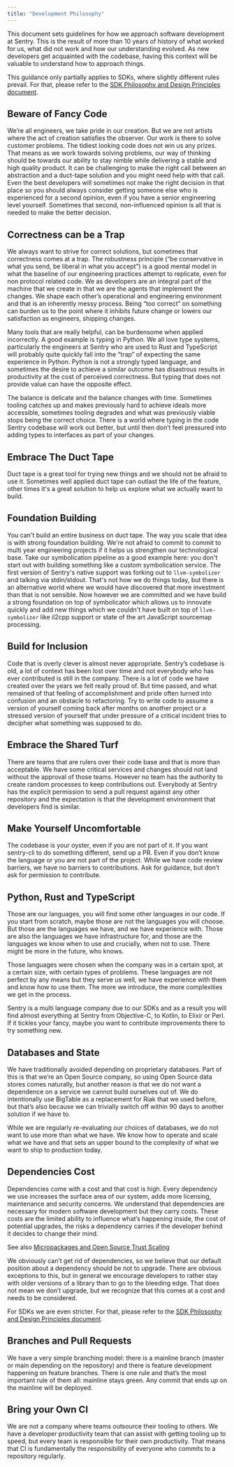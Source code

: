 ```yaml
---
title: "Development Philosophy"
---
```


This document sets guidelines for how we approach software development at
Sentry. This is the result of more than 10 years of history of what worked for
us, what did not work and how our understanding evolved. As new developers get
acquainted with the codebase, having this context will be valuable to understand
how to approach things.

This guidance only partially applies to SDKs, where slightly different rules
prevail. For that, please refer to the [SDK Philosophy and Design Principles
document](/sdk/philosophy/).

## Beware of Fancy Code

We’re all engineers, we take pride in our creation. But we are not artists where
the act of creation satisfies the observer. Our work is there to solve customer
problems. The tidiest looking code does not win us any prizes. That means as we
work towards solving problems, our way of thinking should be towards our ability
to stay nimble while delivering a stable and high quality product. It can be
challenging to make the right call between an abstraction and a duct-tape
solution and you might need help with that call. Even the best developers will
sometimes not make the right decision in that place so you should always
consider getting someone else who is experienced for a second opinion, even if
you have a senior engineering level yourself. Sometimes that second,
non-influenced opinion is all that is needed to make the better decision.

## Correctness can be a Trap

We always want to strive for correct solutions, but sometimes that correctness
comes at a trap. The robustness principle (“be conservative in what you send, be
liberal in what you accept”) is a good mental model in what the baseline of our
engineering practices attempt to replicate, even for non protocol related code.
We as developers are an integral part of the machine that we create in that we
are the agents that implement the changes. We shape each other’s operational and
engineering environment and that is an inherently messy process. Being “too
correct” on something can burden us to the point where it inhibits future change
or lowers our satisfaction as engineers, shipping changes.

Many tools that are really helpful, can be burdensome when applied incorrectly.
A good example is typing in Python. We all love type systems, particularly the
engineers at Sentry who are used to Rust and TypeScript will probably quite
quickly fall into the “trap” of expecting the same experience in Python. Python
is not a strongly typed language, and sometimes the desire to achieve a similar
outcome has disastrous results in productivity at the cost of perceived
correctness. But typing that does not provide value can have the opposite
effect.

The balance is delicate and the balance changes with time. Sometimes tooling
catches up and makes previously hard to achieve ideals more accessible,
sometimes tooling degrades and what was previously viable stops being the
correct choice. There is a world where typing in the code Sentry codebase
will work out better, but until then don’t feel pressured into adding types to
interfaces as part of your changes.

## Embrace The Duct Tape

Duct tape is a great tool for trying new things and we should not be afraid to use
it.  Sometimes well applied duct tape can outlast the life of the feature, other
times it's a great solution to help us explore what we actually want to build.

## Foundation Building

You can't build an entire business on duct tape.  The way you scale that idea
is with strong foundation building.  We're not afraid to commit to commit to
multi year engineering projects if it helps us strengthen our technological
base.  Take our symbolication pipeline as a good example here:  you
don't start out with building something like a custom symbolication service.
The first version of Sentry's native support was forking out to `llvm-symbolizer`
and talking via stdin/stdout.  That's not how we do things today, but there is
an alternative world where we would have discovered that more investment than
that is not sensible.  Now however we are committed and we have build a strong
foundation on top of symbolicator which allows us to innovate quickly and add
new things which we couldn't have built on top of `llvm-symbolizer` like il2cpp
support or state of the art JavaScript sourcemap processing.

## Build for Inclusion

Code that is overly clever is almost never appropriate. Sentry’s codebase is
old, a lot of context has been lost over time and not everybody who has ever
contributed is still in the company. There is a lot of code we have created over
the years we felt really proud of. But time passed, and what remained of that
feeling of accomplishment and pride often turned into confusion and an obstacle
to refactoring. Try to write code to assume a version of yourself coming back
after months on another project or a stressed version of yourself that under
pressure of a critical incident tries to decipher what something was supposed to
do.

## Embrace the Shared Turf

There are teams that are rulers over their code base and that is more than
acceptable. We have some critical services and changes should not land without
the approval of those teams. However no team has the authority to create random
processes to keep contributions out. Everybody at Sentry has the explicit
permission to send a pull request against any other repository and the
expectation is that the development environment that developers find is similar.

## Make Yourself Uncomfortable

The codebase is your oyster, even if you are not part of it. If you want
sentry-cli to do something different, send up a PR. Even if you don’t know the
language or you are not part of the project. While we have code review barriers,
we have no barriers to contributions. Ask for guidance, but don’t ask for
permission to contribute.

## Python, Rust and TypeScript

Those are our languages, you will find some other languages in our code. If you
start from scratch, maybe those are not the languages you will choose. But those
are the languages we have, and we have experience with. Those are also the
languages we have infrastructure for, and those are the languages we know when
to use and crucially, when not to use. There might be more in the future, who
knows.

Those languages were chosen when the company was in a certain spot, at a certain
size, with certain types of problems. These languages are not perfect by any
means but they serve us well, we have experience with them and know how to use
them. The more we introduce, the more complexities we get in the process.

Sentry is a multi language company due to our SDKs and as a result you will find
almost everything at Sentry from Objective-C, to Kotlin, to Elixir or Perl. If
it tickles your fancy, maybe you want to contribute improvements there to try
something new.

## Databases and State

We have traditionally avoided depending on proprietary databases. Part of this
is that we’re an Open Source company, so using Open Source data stores comes
naturally, but another reason is that we do not want a dependence on a service
we cannot build ourselves out of. We do intentionally use BigTable as a
replacement for Riak that we used before, but that’s also because we can
trivially switch off within 90 days to another solution if we have to.

While we are regularly re-evaluating our choices of databases, we do not want to
use more than what we have. We know how to operate and scale what we have and
that sets an upper bound to the complexity of what we want to ship to production
today.

## Dependencies Cost

Dependencies come with a cost and that cost is high. Every dependency we use
increases the surface area of our system, adds more licensing, maintenance and
security concerns. We understand that dependencies are necessary for modern
software development but they carry costs. These costs are the limited ability
to influence what’s happening inside, the cost of potential upgrades, the risks
a dependency carries if the developer behind it decides to change their mind.

See also [Micropackages and Open Source Trust Scaling](https://lucumr.pocoo.org/2016/3/24/open-source-trust-scaling/)

We obviously can’t get rid of dependencies, so we believe that our default
position about a dependency should be not to upgrade. There are obvious
exceptions to this, but in general we encourage developers to rather stay with
older versions of a library than to go to the bleeding edge. That does not mean
we don’t upgrade, but we recognize that this comes at a cost and needs to be
considered.

For SDKs we are even stricter.  For that, please refer to the [SDK Philosophy
and Design Principles document](/sdk/philosophy/).

## Branches and Pull Requests

We have a very simple branching model: there is a mainline branch (master or
main depending on the repository) and there is feature development happening on
feature branches. There is one rule and that’s the most important rule of them
all: mainline stays green. Any commit that ends up on the mainline will be
deployed.

## Bring your Own CI

We are not a company where teams outsource their tooling to others. We have a
developer productivity team that can assist with getting tooling up to speed,
but every team is responsible for their own productivity. That means that CI is
fundamentally the responsibility of everyone who commits to a repository
regularly.
